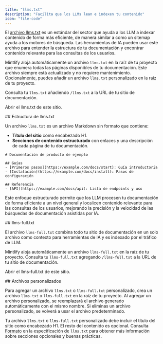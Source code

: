 ```yaml
---
title: "llms.txt"
description: "Facilita que los LLMs lean e indexen tu contenido"
icon: "file-code"
---
```



El [archivo llms.txt](https://llmstxt.org) es un estándar del sector que ayuda a los LLM a indexar contenido de forma más eficiente, de manera similar a como un sitemap ayuda a los motores de búsqueda. Las herramientas de IA pueden usar este archivo para entender la estructura de tu documentación y encontrar contenido relevante para las consultas de los usuarios.

Mintlify aloja automáticamente un archivo `llms.txt` en la raíz de tu proyecto que enumera todas las páginas disponibles de tu documentación. Este archivo siempre está actualizado y no requiere mantenimiento. Opcionalmente, puedes añadir un archivo `llms.txt` personalizado en la raíz de tu proyecto.

Consulta tu `llms.txt` añadiendo `/llms.txt` a la URL de tu sitio de documentación.

<PreviewButton href="https://mintlify.com/docs/llms.txt">Abrir el llms.txt de este sitio.</PreviewButton>


<div id="llmstxt-structure">
  ## Estructura de llms.txt
</div>

Un archivo `llms.txt` es un archivo Markdown sin formato que contiene:

* **Título del sitio** como encabezado H1.
* **Secciones de contenido estructurado** con enlaces y una descripción de cada página de tu documentación.

```mdx Ejemplo de llms.txt
# Documentación de producto de ejemplo

## Guías
- [Primeros pasos](https://example.com/docs/start): Guía introductoria
- [Instalación](https://example.com/docs/install): Pasos de configuración

## Referencia
- [API](https://example.com/docs/api): Lista de endpoints y uso
```

Este enfoque estructurado permite que los LLM procesen tu documentación de forma eficiente a un nivel general y localicen contenido relevante para las consultas de los usuarios, mejorando la precisión y la velocidad de las búsquedas de documentación asistidas por IA.


<div id="llms-fulltxt">
  ## llms-full.txt
</div>

El archivo `llms-full.txt` combina todo tu sitio de documentación en un solo archivo como contexto para herramientas de IA y es indexado por el tráfico de LLM.

Mintlify aloja automáticamente un archivo `llms-full.txt` en la raíz de tu proyecto. Consulta tu `llms-full.txt` agregando `/llms-full.txt` a la URL de tu sitio de documentación.

<PreviewButton href="https://mintlify.com/docs/llms-full.txt">Abrir el llms-full.txt de este sitio.</PreviewButton>



<div id="custom-files">
  ## Archivos personalizados
</div>

Para agregar un archivo `llms.txt` o `llms-full.txt` personalizado, crea un archivo `llms.txt` o `llms-full.txt` en la raíz de tu proyecto. Al agregar un archivo personalizado, se reemplazará el archivo generado automáticamente con el mismo nombre. Si eliminas un archivo personalizado, se volverá a usar el archivo predeterminado.

Tu archivo `llms.txt` o `llms-full.txt` personalizado debe incluir el título del sitio como encabezado H1. El resto del contenido es opcional. Consulta [Formato](https://llmstxt.org/#format) en la especificación de `llms.txt` para obtener más información sobre secciones opcionales y buenas prácticas.
